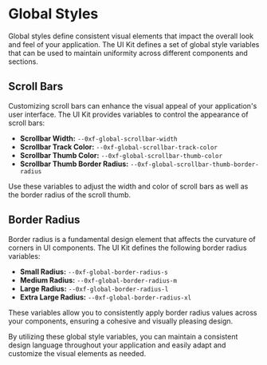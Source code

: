 
<Meta title="Design System/Global Styles" />

# Global Styles

Global styles define consistent visual elements that impact the overall look and feel of your application. The UI Kit
defines a set of global style variables that can be used to maintain uniformity across different components and sections.

## Scroll Bars

Customizing scroll bars can enhance the visual appeal of your application's user interface. The UI Kit provides
variables to control the appearance of scroll bars:

-   **Scrollbar Width:** `--0xf-global-scrollbar-width`
-   **Scrollbar Track Color:** `--0xf-global-scrollbar-track-color`
-   **Scrollbar Thumb Color:** `--0xf-global-scrollbar-thumb-color`
-   **Scrollbar Thumb Border Radius:** `--0xf-global-scrollbar-thumb-border-radius`

Use these variables to adjust the width and color of scroll bars as well as the border radius of the scroll thumb.

## Border Radius

Border radius is a fundamental design element that affects the curvature of corners in UI components. The UI Kit defines
the following border radius variables:

-   **Small Radius:** `--0xf-global-border-radius-s`
-   **Medium Radius:** `--0xf-global-border-radius-m`
-   **Large Radius:** `--0xf-global-border-radius-l`
-   **Extra Large Radius:** `--0xf-global-border-radius-xl`

These variables allow you to consistently apply border radius values across your components, ensuring a cohesive and
visually pleasing design.

By utilizing these global style variables, you can maintain a consistent design language throughout your application
and easily adapt and customize the visual elements as needed.
